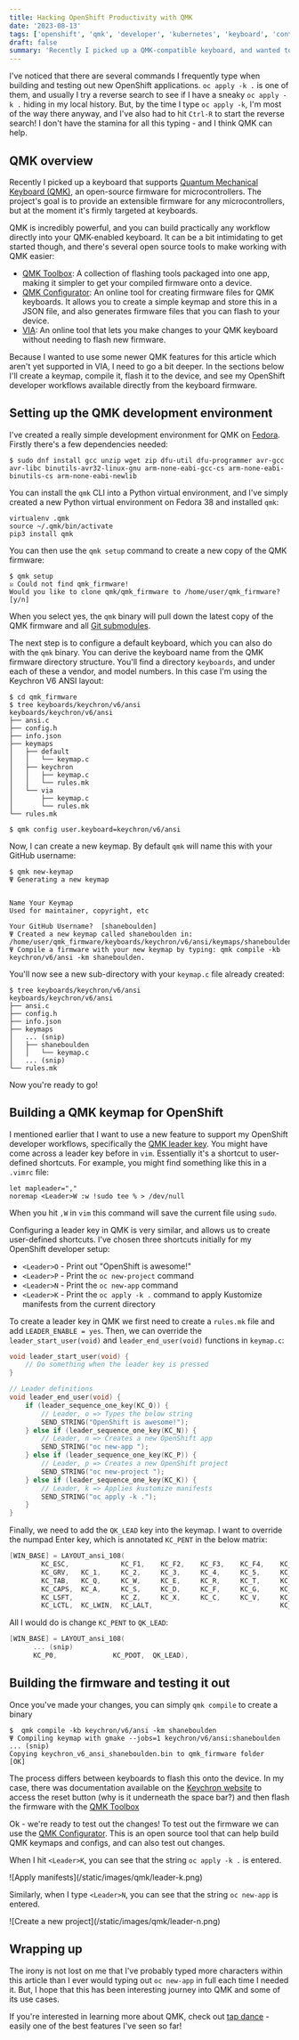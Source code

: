 ```yaml
---
title: Hacking OpenShift Productivity with QMK
date: '2023-08-13'
tags: ['openshift', 'qmk', 'developer', 'kubernetes', 'keyboard', 'containers']
draft: false
summary: 'Recently I picked up a QMK-compatible keyboard, and wanted to see how I could modify my OpenShift development workflows to suit.'
---
```

I've noticed that there are several commands I frequently type when building and testing out new OpenShift applications. `oc apply -k .` is one of them, and usually I try a reverse search to see if I have a sneaky `oc apply -k .` hiding in my local history. But, by the time I type `oc apply -k`, I'm most of the way there anyway, and I've also had to hit `Ctrl-R` to start the reverse search! I don't have the stamina for all this typing - and I think QMK can help.

## QMK overview
Recently I picked up a keyboard that supports [Quantum Mechanical Keyboard (QMK)](https://qmk.fm/), an open-source firmware for microcontrollers. The project's goal is to provide an extensible firmware for any microcontrollers, but at the moment it's firmly targeted at keyboards.

QMK is incredibly powerful, and you can build practically any workflow directly into your QMK-enabled keyboard. It can be a bit intimidating to get started though, and there's several open source tools to make working with QMK easier:

- [QMK Toolbox](https://github.com/qmk/qmk_toolbox): A collection of flashing tools packaged into one app, making it simpler to get your compiled firmware onto a device.
- [QMK Configurator](https://github.com/qmk/qmk_configurator): An online tool for creating firmware files for QMK keyboards. It allows you to create a simple keymap and store this in a JSON file, and also generates firmware files that you can flash to your device.
- [VIA](https://www.caniusevia.com/): An online tool that lets you make changes to your QMK keyboard without needing to flash new firmware.

Because I wanted to use some newer QMK features for this article which aren't yet supported in VIA, I need to go a bit deeper. In the sections below I'll create a keymap, compile it, flash it to the device, and see my OpenShift developer workflows available directly from the keyboard firmware.

## Setting up the QMK development environment
I've created a really simple development environment for QMK on [Fedora](https://fedoraproject.org/). Firstly there's a few dependencies needed:
```
$ sudo dnf install gcc unzip wget zip dfu-util dfu-programmer avr-gcc avr-libc binutils-avr32-linux-gnu arm-none-eabi-gcc-cs arm-none-eabi-binutils-cs arm-none-eabi-newlib
```
You can install the `qmk` CLI into a Python virtual environment, and I've simply created a new Python virtual environment on Fedora 38 and installed `qmk`:
```
virtualenv .qmk
source ~/.qmk/bin/activate
pip3 install qmk
```
You can then use the `qmk setup` command to create a new copy of the QMK firmware:
```
$ qmk setup
☒ Could not find qmk_firmware!
Would you like to clone qmk/qmk_firmware to /home/user/qmk_firmware? [y/n]
```
When you select yes, the `qmk` binary will pull down the latest copy of the QMK firmware and all [Git submodules](https://git-scm.com/book/en/v2/Git-Tools-Submodules).

The next step is to configure a default keyboard, which you can also do with the `qmk` binary. You can derive the keyboard name from the QMK firmware directory structure. You'll find a directory `keyboards`, and under each of these a vendor, and model numbers. In this case I'm using the Keychron V6 ANSI layout:
```
$ cd qmk_firmware
$ tree keyboards/keychron/v6/ansi
keyboards/keychron/v6/ansi
├── ansi.c
├── config.h
├── info.json
├── keymaps
│   ├── default
│   │   └── keymap.c
│   ├── keychron
│   │   ├── keymap.c
│   │   └── rules.mk
│   └── via
│       ├── keymap.c
│       └── rules.mk
└── rules.mk

$ qmk config user.keyboard=keychron/v6/ansi
```
Now, I can create a new keymap. By default `qmk` will name this with your GitHub username:
```
$ qmk new-keymap
Ψ Generating a new keymap


Name Your Keymap
Used for maintainer, copyright, etc

Your GitHub Username?  [shaneboulden]
Ψ Created a new keymap called shaneboulden in: /home/user/qmk_firmware/keyboards/keychron/v6/ansi/keymaps/shaneboulden.
Ψ Compile a firmware with your new keymap by typing: qmk compile -kb keychron/v6/ansi -km shaneboulden.
```
You'll now see a new sub-directory with your `keymap.c` file already created:
```
$ tree keyboards/keychron/v6/ansi
keyboards/keychron/v6/ansi
├── ansi.c
├── config.h
├── info.json
├── keymaps
│   ... (snip)
│   ├── shaneboulden
│   │   └── keymap.c
│   ... (snip)
└── rules.mk
```
Now you're ready to go!

## Building a QMK keymap for OpenShift
I mentioned earlier that I want to use a new feature to support my OpenShift developer workflows, specifically the [QMK leader key](https://github.com/qmk/qmk_firmware/blob/master/docs/feature_leader_key.md). You might have come across a leader key before in `vim`. Essentially it's a shortcut to user-defined shortcuts. For example, you might find something like this in a `.vimrc` file:
```
let mapleader=","
noremap <Leader>W :w !sudo tee % > /dev/null
```
When you hit `,W` in `vim` this command will save the current file using `sudo`. 

Configuring a leader key in QMK is very similar, and allows us to create user-defined shortcuts. I've chosen three shortcuts initially for my OpenShift developer setup:
- `<Leader>O` - Print out "OpenShift is awesome!"
- `<Leader>P` - Print the `oc new-project` command
- `<Leader>N` - Print the `oc new-app` command
- `<Leader>K` - Print the `oc apply -k .` command to apply Kustomize manifests from the current directory

To create a leader key in QMK we first need to create a `rules.mk` file and add `LEADER_ENABLE = yes`. Then, we can override the `leader_start_user(void)` and `leader_end_user(void)` functions in `keymap.c`:
```c
void leader_start_user(void) {
    // Do something when the leader key is pressed
}

// Leader definitions
void leader_end_user(void) {
    if (leader_sequence_one_key(KC_O)) {
        // Leader, o => Types the below string
        SEND_STRING("OpenShift is awesome!");
    } else if (leader_sequence_one_key(KC_N)) {
        // Leader, n => Creates a new OpenShift app
        SEND_STRING("oc new-app ");
    } else if (leader_sequence_one_key(KC_P)) {
        // Leader, p => Creates a new OpenShift project
        SEND_STRING("oc new-project ");
    } else if (leader_sequence_one_key(KC_K)) {
        // Leader, k => Applies kustomize manifests
        SEND_STRING("oc apply -k .");
    }
}
```
Finally, we need to add the `QK_LEAD` key into the keymap. I want to override the numpad Enter key, which is annotated `KC_PENT` in the below matrix:
```c
[WIN_BASE] = LAYOUT_ansi_108(
        KC_ESC,             KC_F1,    KC_F2,    KC_F3,    KC_F4,    KC_F5,    KC_F6,    KC_F7,    KC_F8,    KC_F9,    KC_F10,   KC_F11,     KC_F12,   KC_PSCR,  KC_CRTA,  RGB_MOD,  _______,  _______,  _______,  _______,
        KC_GRV,   KC_1,     KC_2,     KC_3,     KC_4,     KC_5,     KC_6,     KC_7,     KC_8,     KC_9,     KC_0,     KC_MINS,  KC_EQL,     KC_BSPC,  KC_INS,   KC_HOME,  KC_PGUP,  KC_NUM,   KC_PSLS,  KC_PAST,  KC_PMNS,
        KC_TAB,   KC_Q,     KC_W,     KC_E,     KC_R,     KC_T,     KC_Y,     KC_U,     KC_I,     KC_O,     KC_P,     KC_LBRC,  KC_RBRC,    KC_BSLS,  KC_DEL,   KC_END,   KC_PGDN,  KC_P7,    KC_P8,    KC_P9,
        KC_CAPS,  KC_A,     KC_S,     KC_D,     KC_F,     KC_G,     KC_H,     KC_J,     KC_K,     KC_L,     KC_SCLN,  KC_QUOT,              KC_ENT,                                 KC_P4,    KC_P5,    KC_P6,    KC_PPLS,
        KC_LSFT,            KC_Z,     KC_X,     KC_C,     KC_V,     KC_B,     KC_N,     KC_M,     KC_COMM,  KC_DOT,   KC_SLSH,              KC_RSFT,            KC_UP,              KC_P1,    KC_P2,    KC_P3,
        KC_LCTL,  KC_LWIN,  KC_LALT,                                KC_SPC,                                 KC_RALT,  KC_RWIN,  MO(WIN_FN), KC_RCTL,  KC_LEFT,  KC_DOWN,  KC_RGHT,  KC_P0,              KC_PDOT,  KC_PENT),
```
All I would do is change `KC_PENT` to `QK_LEAD`:
```c
[WIN_BASE] = LAYOUT_ansi_108(
      ... (snip)
      KC_P0,              KC_PDOT,  QK_LEAD),
```
## Building the firmware and testing it out
Once you've made your changes, you can simply `qmk compile` to create a binary
```
$  qmk compile -kb keychron/v6/ansi -km shaneboulden
Ψ Compiling keymap with gmake --jobs=1 keychron/v6/ansi:shaneboulden
... (snip)
Copying keychron_v6_ansi_shaneboulden.bin to qmk_firmware folder                                    [OK]
```
The process differs between keyboards to flash this onto the device. In my case, there was documentation available on the [Keychron website](https://www.keychron.com/blogs/archived/how-to-factory-reset-or-flash-your-qmk-via-enabled-keychron-v6-keyboard) to access the reset button (why is it underneath the space bar?) and then flash the firmware with the [QMK Toolbox](https://github.com/qmk/qmk_toolbox)

Ok - we're ready to test out the changes! To test out the firmware we can use the [QMK Configurator](https://config.qmk.fm/). This is an open source tool that can help build QMK keymaps and configs, and can also test out changes.

When I hit `<Leader>K`, you can see that the string `oc apply -k .` is entered.

<Zoom>
  ![Apply manifests](/static/images/qmk/leader-k.png)
</Zoom>

Similarly, when I type `<Leader>N`, you can see that the string `oc new-app` is entered.

<Zoom>
  ![Create a new project](/static/images/qmk/leader-n.png)
</Zoom>

## Wrapping up
The irony is not lost on me that I've probably typed more characters within this article than I ever would typing out `oc new-app` in full each time I needed it. But, I hope that this has been interesting journey into QMK and some of its use cases.

If you're interested in learning more about QMK, check out [tap dance](https://github.com/samhocevar-forks/qmk-firmware/blob/master/docs/feature_tap_dance.md) - easily one of the best features I've seen so far!